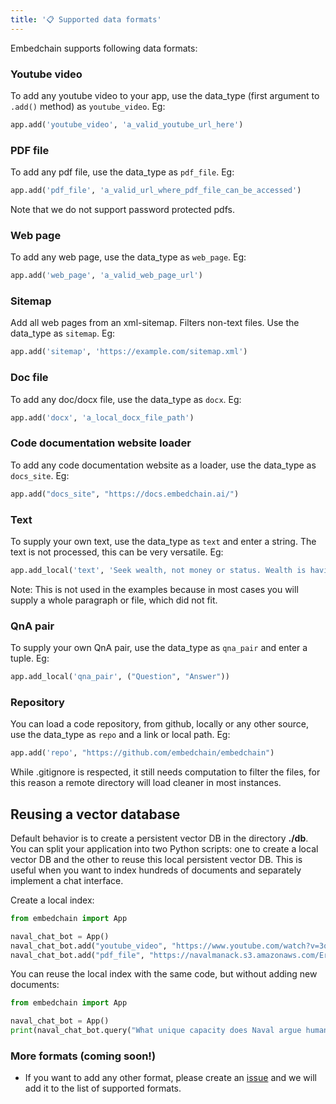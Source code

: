```yaml
---
title: '📋 Supported data formats'
---
```


Embedchain supports following data formats:

### Youtube video

To add any youtube video to your app, use the data_type (first argument to `.add()` method) as `youtube_video`. Eg:

```python
app.add('youtube_video', 'a_valid_youtube_url_here')
```

### PDF file

To add any pdf file, use the data_type as `pdf_file`. Eg:

```python
app.add('pdf_file', 'a_valid_url_where_pdf_file_can_be_accessed')
```

Note that we do not support password protected pdfs.

### Web page

To add any web page, use the data_type as `web_page`. Eg:

```python
app.add('web_page', 'a_valid_web_page_url')
```

### Sitemap

Add all web pages from an xml-sitemap. Filters non-text files. Use the data_type as `sitemap`. Eg:

```python
app.add('sitemap', 'https://example.com/sitemap.xml')
```

### Doc file

To add any doc/docx file, use the data_type as `docx`. Eg:

```python
app.add('docx', 'a_local_docx_file_path')
```

### Code documentation website loader

To add any code documentation website as a loader, use the data_type as `docs_site`. Eg:

```python
app.add("docs_site", "https://docs.embedchain.ai/")
```

### Text

To supply your own text, use the data_type as `text` and enter a string. The text is not processed, this can be very versatile. Eg:

```python
app.add_local('text', 'Seek wealth, not money or status. Wealth is having assets that earn while you sleep. Money is how we transfer time and wealth. Status is your place in the social hierarchy.')
```

Note: This is not used in the examples because in most cases you will supply a whole paragraph or file, which did not fit.

### QnA pair

To supply your own QnA pair, use the data_type as `qna_pair` and enter a tuple. Eg:

```python
app.add_local('qna_pair', ("Question", "Answer"))
```

### Repository

You can load a code repository, from github, locally or any other source, use the data_type as `repo` and a link or local path. Eg:

```python
app.add('repo', "https://github.com/embedchain/embedchain")
```

While .gitignore is respected, it still needs computation to filter the files, for this reason a remote directory will load cleaner in most instances.

## Reusing a vector database

Default behavior is to create a persistent vector DB in the directory **./db**. You can split your application into two Python scripts: one to create a local vector DB and the other to reuse this local persistent vector DB. This is useful when you want to index hundreds of documents and separately implement a chat interface.

Create a local index:

```python
from embedchain import App

naval_chat_bot = App()
naval_chat_bot.add("youtube_video", "https://www.youtube.com/watch?v=3qHkcs3kG44")
naval_chat_bot.add("pdf_file", "https://navalmanack.s3.amazonaws.com/Eric-Jorgenson_The-Almanack-of-Naval-Ravikant_Final.pdf")
```

You can reuse the local index with the same code, but without adding new documents:

```python
from embedchain import App

naval_chat_bot = App()
print(naval_chat_bot.query("What unique capacity does Naval argue humans possess when it comes to understanding explanations or concepts?"))
```

### More formats (coming soon!)

- If you want to add any other format, please create an [issue](https://github.com/embedchain/embedchain/issues) and we will add it to the list of supported formats.

